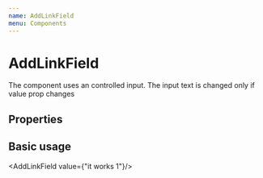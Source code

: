 ```yaml
---
name: AddLinkField 
menu: Components
---
```



# AddLinkField
The component uses an controlled input. The input text is changed only if value prop changes

## Properties
<PropsTable of={AddLinkField} />

## Basic usage

<Playground>
  
  <AddLinkField value={"it works 1"}/>
</Playground>